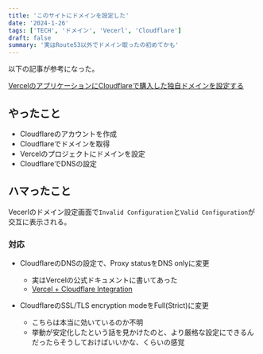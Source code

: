 ```yaml
---
title: 'このサイトにドメインを設定した'
date: '2024-1-26'
tags: ['TECH', 'ドメイン', 'Vecerl', 'Cloudflare']
draft: false
summary: '実はRoute53以外でドメイン取ったの初めてかも'
---
```


以下の記事が参考になった。

[VercelのアプリケーションにCloudflareで購入した独自ドメインを設定する](https://zenn.dev/keitakn/articles/add-cloudflare-domain-to-vercel)

## やったこと

- Cloudflareのアカウントを作成
- Cloudflareでドメインを取得
- Vercelのプロジェクトにドメインを設定
- CloudflareでDNSの設定

## ハマったこと

Vecerlのドメイン設定画面で`Invalid Configuration`と`Valid Configuration`が交互に表示される。

### 対応

- CloudflareのDNSの設定で、Proxy statusをDNS onlyに変更

  - 実はVercelの公式ドキュメントに書いてあった
  - [Vercel + Cloudflare Integration](https://vercel.com/docs/integrations/cloudflare#using-cloudflare-as-your-dns-provider)

- CloudflareのSSL/TLS encryption modeをFull(Strict)に変更

  - こちらは本当に効いているのか不明
  - 挙動が安定化したという話を見かけたのと、より厳格な設定にできるんだったらそうしておけばいいかな、くらいの感覚
